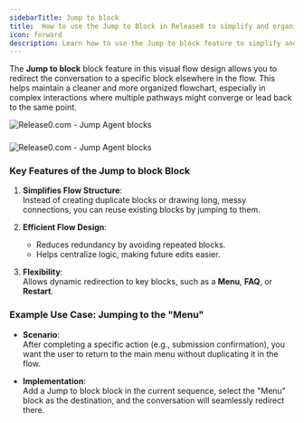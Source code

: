 ```yaml
---
sidebarTitle: Jump to block
title:  How to use the Jump to Block in Release0 to simplify and organize your chatbot agent flow
icon: forward
description: Learn how to use the Jump to block feature to simplify and organize complex conversation flows in your chatbot agent. Redirect conversations to specific blocks for cleaner flow design.
---
```

The **Jump to block** block feature in this visual flow design allows you to redirect the conversation to a specific block elsewhere in the flow. This helps maintain a cleaner and more organized flowchart, especially in complex interactions where multiple pathways might converge or lead back to the same point.

<Frame style={{ maxWidth: '600px' }}>
  <img src="/images/blocks/logic/jump1.png" alt="Release0.com - Jump Agent blocks" />
</Frame>

###
<Frame style={{ maxWidth: '600px' }}>
  <img src="/images/blocks/logic/jump2.png" alt="Release0.com - Jump Agent blocks" />
</Frame>

### Key Features of the Jump to block Block
1. **Simplifies Flow Structure**:  
   Instead of creating duplicate blocks or drawing long, messy connections, you can reuse existing blocks by jumping to them.

2. **Efficient Flow Design**:  
   - Reduces redundancy by avoiding repeated blocks.  
   - Helps centralize logic, making future edits easier.

3. **Flexibility**:  
   Allows dynamic redirection to key blocks, such as a **Menu**, **FAQ**, or **Restart**.


### Example Use Case: Jumping to the "Menu"
- **Scenario**:  
  After completing a specific action (e.g., submission confirmation), you want the user to return to the main menu without duplicating it in the flow.  

- **Implementation**:  
  Add a Jump to block block in the current sequence, select the "Menu" block as the destination, and the conversation will seamlessly redirect there.